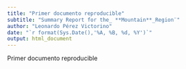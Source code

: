 ```yaml
---
title: "Primer documento reproducible"
subtitle: "Summary Report for the_ **Mountain**_Region¨"
author: "Leonardo Pérez Victorino"
date: "`r format(Sys.Date(),'%A, %B, %d, %Y')`"
output: html_document
---
```


Primer documento reproducible